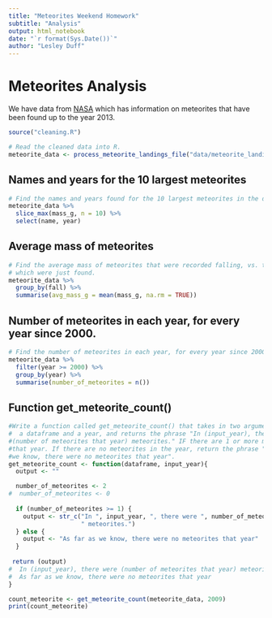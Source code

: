 ```yaml
---
title: "Meteorites Weekend Homework"
subtitle: "Analysis"
output: html_notebook
date: "`r format(Sys.Date())`"
author: "Lesley Duff"
---
```

# Meteorites Analysis

We have data from [NASA](https://www.nasa.gov/) which has information on 
meteorites that have been found up to the year 2013.

```r
source("cleaning.R")

# Read the cleaned data into R.
meteorite_data <- process_meteorite_landings_file("data/meteorite_landings.csv")
```
## Names and years for the 10 largest meteorites

```r
# Find the names and years found for the 10 largest meteorites in the data.
meteorite_data %>% 
  slice_max(mass_g, n = 10) %>% 
  select(name, year)
```
## Average mass of meteorites

```r
# Find the average mass of meteorites that were recorded falling, vs. those 
# which were just found.
meteorite_data %>% 
  group_by(fall) %>% 
  summarise(avg_mass_g = mean(mass_g, na.rm = TRUE))
```

## Number of meteorites in each year, for every year since 2000.

```r
# Find the number of meteorites in each year, for every year since 2000.
meteorite_data %>% 
  filter(year >= 2000) %>% 
  group_by(year) %>% 
  summarise(number_of_meteorites = n())
```

## Function get_meteorite_count()

```r
#Write a function called get_meteorite_count() that takes in two arguments: 
#  a dataframe and a year, and returns the phrase "In (input_year), there were 
#(number of meteorites that year) meteorites." IF there are 1 or more meteorites 
#that year. If there are no meteorites in the year, return the phrase "As far as 
#we know, there were no meteorites that year".
get_meteorite_count <- function(dataframe, input_year){
  output <- ""

  number_of_meteorites <- 2
#  number_of_meteorites <- 0
  
  if (number_of_meteorites >= 1) {
    output <- str_c("In ", input_year, ", there were ", number_of_meteorites, 
                    " meteorites.")
  } else {
    output <- "As far as we know, there were no meteorites that year"
  }
    
 return (output)
#  In (input_year), there were (number of meteorites that year) meteorites.
#  As far as we know, there were no meteorites that year
}

count_meteorite <- get_meteorite_count(meteorite_data, 2009)
print(count_meteorite)
```

